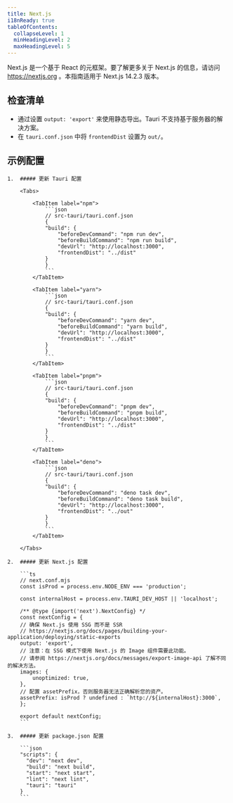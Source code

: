 ```yaml
---
title: Next.js
i18nReady: true
tableOfContents:
  collapseLevel: 1
  minHeadingLevel: 2
  maxHeadingLevel: 5
---
```



Next.js 是一个基于 React 的元框架。要了解更多关于 Next.js 的信息，请访问 https://nextjs.org 。本指南适用于 Next.js 14.2.3 版本。

## 检查清单

- 通过设置 `output: 'export'` 来使用静态导出。Tauri 不支持基于服务器的解决方案。
- 在 `tauri.conf.json` 中将 `frontendDist` 设置为 `out/`。

## 示例配置

<Steps>

    1.  ##### 更新 Tauri 配置

        <Tabs>

            <TabItem label="npm">
                ```json
                // src-tauri/tauri.conf.json
                {
                "build": {
                    "beforeDevCommand": "npm run dev",
                    "beforeBuildCommand": "npm run build",
                    "devUrl": "http://localhost:3000",
                    "frontendDist": "../dist"
                }
                }
                ```
            </TabItem>

            <TabItem label="yarn">
                ```json
                // src-tauri/tauri.conf.json
                {
                "build": {
                    "beforeDevCommand": "yarn dev",
                    "beforeBuildCommand": "yarn build",
                    "devUrl": "http://localhost:3000",
                    "frontendDist": "../dist"
                }
                }
                ```
            </TabItem>

            <TabItem label="pnpm">
                ```json
                // src-tauri/tauri.conf.json
                {
                "build": {
                    "beforeDevCommand": "pnpm dev",
                    "beforeBuildCommand": "pnpm build",
                    "devUrl": "http://localhost:3000",
                    "frontendDist": "../dist"
                }
                }
                ```
            </TabItem>

            <TabItem label="deno">
                ```json
                // src-tauri/tauri.conf.json
                {
                "build": {
                    "beforeDevCommand": "deno task dev",
                    "beforeBuildCommand": "deno task build",
                    "devUrl": "http://localhost:3000",
                    "frontendDist": "../out"
                }
                }
                ```
            </TabItem>

        </Tabs>

    2.  ##### 更新 Next.js 配置

        ```ts
        // next.conf.mjs
        const isProd = process.env.NODE_ENV === 'production';

        const internalHost = process.env.TAURI_DEV_HOST || 'localhost';

        /** @type {import('next').NextConfig} */
        const nextConfig = {
        // 确保 Next.js 使用 SSG 而不是 SSR
        // https://nextjs.org/docs/pages/building-your-application/deploying/static-exports
        output: 'export',
        // 注意：在 SSG 模式下使用 Next.js 的 Image 组件需要此功能。
        // 请参阅 https://nextjs.org/docs/messages/export-image-api 了解不同的解决方法。
        images: {
            unoptimized: true,
        },
        // 配置 assetPrefix，否则服务器无法正确解析您的资产。
        assetPrefix: isProd ? undefined : `http://${internalHost}:3000`,
        };

        export default nextConfig;
        ```

    3.  ##### 更新 package.json 配置

        ```json
        "scripts": {
          "dev": "next dev",
          "build": "next build",
          "start": "next start",
          "lint": "next lint",
          "tauri": "tauri"
        }
        ```

</Steps>
